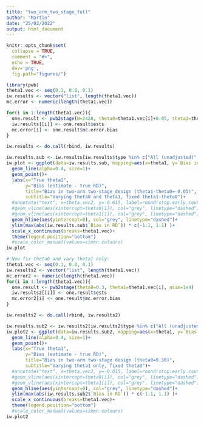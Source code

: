 ```yaml
---
title: "two_arm_two_stage_full"
author: "Martin"
date: "25/02/2022"
output: html_document
---
```


```r
knitr::opts_chunk$set(
  collapse = TRUE,
  comment = "#>",
  echo = TRUE,
  dev='png',
  fig.path="figures/")
```

```r
library(pwb)
theta1.vec <- seq(0.1, 0.8, 0.1)
iw.results <- vector("list", length(theta1.vec))
mc.error <- numeric(length(theta1.vec))

for(i in 1:length(theta1.vec)){
  one.result <- pwb2stage(N=2428, theta0=theta1.vec[i]+0.05, theta1=theta1.vec[i], nsims=1e4)
  iw.results[[i]] <- one.result$ests
  mc.error[i] <- one.result$mc.error.bias
}

iw.results <- do.call(rbind, iw.results)
```

```r
iw.results.sub <- iw.results[iw.results$type %in% c("All (unadjusted)", "All (precision-weighted)"), ]
iw.plot <- ggplot(data=iw.results.sub, mapping=aes(x=theta1, y=`Bias in RD`, col=type))+
  geom_line(alpha=0.4, size=1)+
  geom_point()+
  labs(x="True theta1",
       y="Bias (estimate - true RD)",
       title="Bias in two-arm two-stage design (theta1-theta0=-0.05)",
       subtitle="Varying theta0 and theta1, fixed theta1-theta0")+
  #annotate("text", x=theta.vec2, y=-0.015, label=round(stop.early.count2,2))+
  #geom_vline(aes(xintercept=theta0[1]), col="grey", linetype="dashed")+
  #geom_vline(aes(xintercept=theta1[1]), col="grey", linetype="dashed")+
  geom_hline(aes(yintercept=0), col="grey", linetype="dashed")+
  ylim(max(abs(iw.results.sub$`Bias in RD`)) * c(-1.1, 1.1) )+
  scale_x_continuous(breaks=theta1.vec)+
  theme(legend.position="bottom")
  #scale_color_manual(values=simon.colours)
iw.plot
```

```r
# Now fix theta0 and vary theta1 only:
theta1.vec <- seq(0.1, 0.8, 0.1)
iw.results2 <- vector("list", length(theta1.vec))
mc.error2 <- numeric(length(theta1.vec))
for(i in 1:length(theta1.vec)){
  one.result <- pwb2stage(theta0=0.3, theta1=theta1.vec[i], nsim=1e4)
  iw.results2[[i]] <- one.result$ests
  mc.error2[i] <- one.result$mc.error.bias
}

iw.results2 <- do.call(rbind, iw.results2)
```


```r
iw.results.sub2 <- iw.results2[iw.results2$type %in% c("All (unadjusted)", "All (precision-weighted)"), ]
iw.plot2 <- ggplot(data=iw.results.sub2, mapping=aes(x=theta1, y=`Bias in RD`, col=type))+
  geom_line(alpha=0.4, size=1)+
  geom_point()+
  labs(x="True theta1",
       y="Bias (estimate - true RD)",
       title="Bias in two-arm two-stage design (theta0=0.30)",
       subtitle="Varying theta1 only, fixed theta0")+
  #annotate("text", x=theta.vec2, y=-0.015, label=round(stop.early.count2,2))+
  #geom_vline(aes(xintercept=theta0[1]), col="grey", linetype="dashed")+
  #geom_vline(aes(xintercept=theta1[1]), col="grey", linetype="dashed")+
  geom_hline(aes(yintercept=0), col="grey", linetype="dashed")+
  ylim(max(abs(iw.results.sub2$`Bias in RD`)) * c(-1.1, 1.1) )+
  scale_x_continuous(breaks=theta1.vec)+
  theme(legend.position="bottom")
  #scale_color_manual(values=simon.colours)
iw.plot2
```



